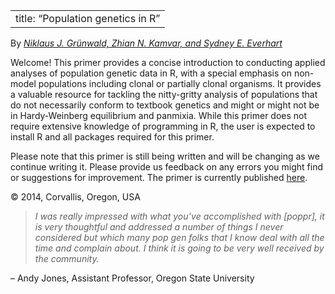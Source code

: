 
---
title: "Population genetics in R"
---

By [*Niklaus J. Gr&uuml;nwald, Zhian N. Kamvar, and Sydney E. Everhart*](Authors.html)

Welcome! This primer provides a concise introduction to conducting applied analyses of population genetic data in R, with a special emphasis on non-model populations including clonal or partially clonal organisms. It provides a valuable resource for tackling the nitty-gritty analysis of populations that do not necessarily conform to textbook genetics and might or might not be in Hardy-Weinberg equilibrium and panmixia. While this primer does not require extensive knowledge of programming in R, the user is expected to install R and all packages required for this primer. 

Please note that this primer is still being written and will be changing as we continue writing it. Please provide us feedback on any errors you might find or suggestions for improvement. The primer is currently published [here](http://grunwaldlab.github.io/Population_Genetics_in_R/).

&copy; 2014, Corvallis, Oregon, USA

>*I was really impressed with what you've accomplished with [poppr], it is very thoughtful and addressed a number of things I never considered but which many pop gen folks that I know deal with all the time and complain about.  I think it is going to be very well received by the community.* 

-- Andy Jones, Assistant Professor, Oregon State University
